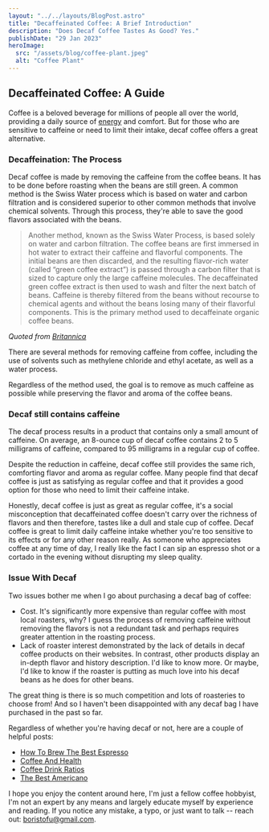 ```yaml
---
layout: "../../layouts/BlogPost.astro"
title: "Decaffeinated Coffee: A Brief Introduction"
description: "Does Decaf Coffee Tastes As Good? Yes."
publishDate: "29 Jan 2023"
heroImage:
  src: "/assets/blog/coffee-plant.jpeg"
  alt: "Coffee Plant"
---
```


## Decaffeinated Coffee: A Guide

Coffee is a beloved beverage for millions of people all over the world, providing a daily source of [energy](https://science.howstuffworks.com/caffeine4.htm) and comfort. But for those who are sensitive to caffeine or need to limit their intake, decaf coffee offers a great alternative.

### Decaffeination: The Process
Decaf coffee is made by removing the caffeine from the coffee beans. It has to be done before roasting when the beans are still green.  A common method is the Swiss Water process which is based on water and carbon filtration and is considered superior to other common methods that involve chemical solvents. Through this process, they're able to save the good flavors associated with the beans.

> Another method, known as the Swiss Water Process, is based solely on water and carbon filtration. The coffee beans are first immersed in hot water to extract their caffeine and flavorful components. The initial beans are then discarded, and the resulting flavor-rich water (called “green coffee extract”) is passed through a carbon filter that is sized to capture only the large caffeine molecules. The decaffeinated green coffee extract is then used to wash and filter the next batch of beans. Caffeine is thereby filtered from the beans without recourse to chemical agents and without the beans losing many of their flavorful components. This is the primary method used to decaffeinate organic coffee beans.

*Quoted from [Britannica](https://www.britannica.com/story/how-is-coffee-decaffeinated)*

There are several methods for removing caffeine from coffee, including the use of solvents such as methylene chloride and ethyl acetate, as well as a water process. 

Regardless of the method used, the goal is to remove as much caffeine as possible while preserving the flavor and aroma of the coffee beans.

### Decaf still contains caffeine
The decaf process results in a product that contains only a small amount of caffeine. On average, an 8-ounce cup of decaf coffee contains 2 to 5 milligrams of caffeine, compared to 95 milligrams in a regular cup of coffee.

Despite the reduction in caffeine, decaf coffee still provides the same rich, comforting flavor and aroma as regular coffee. Many people find that decaf coffee is just as satisfying as regular coffee and that it provides a good option for those who need to limit their caffeine intake.

Honestly, decaf coffee is just as great as regular coffee, it's a social misconception that decaffeinated coffee doesn't carry over the richness of flavors and then therefore, tastes like a dull and stale cup of coffee. Decaf coffee is great to limit daily caffeine intake whether you're too sensitive to its effects or for any other reason really. As someone who appreciates coffee at any time of day, I really like the fact I can sip an espresso shot or a cortado in the evening without disrupting my sleep quality.

### Issue With Decaf
Two issues bother me when I go about purchasing a decaf bag of coffee:
- Cost. It's significantly more expensive than regular coffee with most local roasters, why? I guess the process of removing caffeine without removing the flavors is not a redundant task and perhaps requires greater attention in the roasting process.
- Lack of roaster interest demonstrated by the lack of details in decaf coffee products on their websites. In contrast, other products display an in-depth flavor and history description. I'd like to know more. Or maybe, I'd like to know if the roaster is putting as much love into his decaf beans as he does for other beans.

The great thing is there is so much competition and lots of roasteries to choose from! And so I haven't been disappointed with any decaf bag I have purchased in the past so far.



Regardless of whether you're having decaf or not, here are a couple of helpful posts:

- [How To Brew The Best Espresso](https://drippingcoffee.com/posts/how-to-brew-the-best-espresso-shot/)
- [Coffee And Health](https://drippingcoffee.com/posts/coffee-and-health)
- [Coffee Drink Ratios](https://drippingcoffee.com/posts/coffee-and-ratios)
- [The Best Americano](https://drippingcoffee.com/posts/upside-down-americano)


I hope you enjoy the content around here, I'm just a fellow coffee hobbyist, I'm not an expert by any means and largely educate myself by experience and reading. If you notice any mistake, a typo, or just want to talk -- reach out: boristofu@gmail.com.